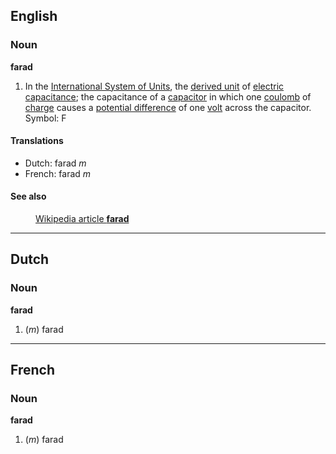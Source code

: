 ==English==
===Noun===
'''farad'''

#In the [[International System of Units]], the [[derived unit]] of [[electric capacitance]]; the capacitance of a [[capacitor]] in which one [[coulomb]] of [[charge]] causes a [[potential difference]] of one [[volt]] across the capacitor.  Symbol: F

====Translations====
*Dutch: farad ''m''
*French: farad ''m''

====See also====
:[[en:farad|Wikipedia article '''farad''']]

----
==Dutch==
===Noun===
'''farad'''

#(''m'') farad

----
==French==
===Noun===
'''farad'''

#(''m'') farad